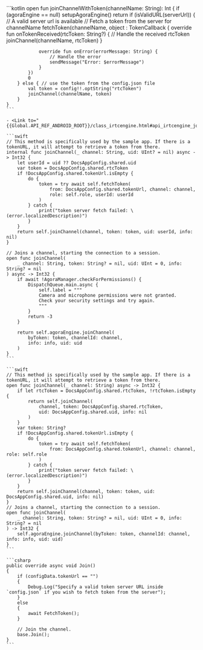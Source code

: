 <PlatformWrapper platform="android">
    ```kotlin
    open fun joinChannelWithToken(channelName: String): Int {
        if (agoraEngine == null) setupAgoraEngine()
        return if (isValidURL(serverUrl)) { // A valid server url is available
            // Fetch a token from the server for channelName
            fetchToken(channelName, object : TokenCallback {
                override fun onTokenReceived(rtcToken: String?) {
                    // Handle the received rtcToken
                    joinChannel(channelName, rtcToken)
                }

                override fun onError(errorMessage: String) {
                    // Handle the error
                    sendMessage("Error: $errorMessage")
                }
            })
            0
        } else { // use the token from the config.json file
            val token = config!!.optString("rtcToken")
            joinChannel(channelName, token)
        }
    }
    ```

    - <Link to="{{Global.API_REF_ANDROID_ROOT}}/class_irtcengine.html#api_irtcengine_joinchannel2">joinChannel</Link>
</PlatformWrapper>

<PlatformWrapper platform="ios">

    ```swift
    // This method is specifically used by the sample app. If there is a tokenURL, it will attempt to retrieve a token from there.
    internal func joinChannel(_ channel: String, uid: UInt? = nil) async -> Int32 {
        let userId = uid ?? DocsAppConfig.shared.uid
        var token = DocsAppConfig.shared.rtcToken
        if !DocsAppConfig.shared.tokenUrl.isEmpty {
            do {
                token = try await self.fetchToken(
                    from: DocsAppConfig.shared.tokenUrl, channel: channel,
                    role: self.role, userId: userId
                )
            } catch {
                print("token server fetch failed: \(error.localizedDescription)")
            }
        }
        return self.joinChannel(channel, token: token, uid: userId, info: nil)
    }

    // Joins a channel, starting the connection to a session.
    open func joinChannel(
        _ channel: String, token: String? = nil, uid: UInt = 0, info: String? = nil
    ) async -> Int32 {
        if await !AgoraManager.checkForPermissions() {
            DispatchQueue.main.async {
                self.label = """
                Camera and microphone permissions were not granted.
                Check your security settings and try again.
                """
            }
            return -3
        }

        return self.agoraEngine.joinChannel(
            byToken: token, channelId: channel,
            info: info, uid: uid
        )
    }
    ```

</PlatformWrapper>

<PlatformWrapper platform="macos">

    ```swift
    // This method is specifically used by the sample app. If there is a tokenURL, it will attempt to retrieve a token from there.
    open func joinChannel(_ channel: String) async -> Int32 {
        if let rtcToken = DocsAppConfig.shared.rtcToken, !rtcToken.isEmpty {
            return self.joinChannel(
                channel, token: DocsAppConfig.shared.rtcToken,
                uid: DocsAppConfig.shared.uid, info: nil
            )
        }
        var token: String?
        if !DocsAppConfig.shared.tokenUrl.isEmpty {
            do {
                token = try await self.fetchToken(
                    from: DocsAppConfig.shared.tokenUrl, channel: channel, role: self.role
                )
            } catch {
                print("token server fetch failed: \(error.localizedDescription)")
            }
        }
        return self.joinChannel(channel, token: token, uid: DocsAppConfig.shared.uid, info: nil)
    }
    // Joins a channel, starting the connection to a session.
    open func joinChannel(
        _ channel: String, token: String? = nil, uid: UInt = 0, info: String? = nil
    ) -> Int32 {
        self.agoraEngine.joinChannel(byToken: token, channelId: channel, info: info, uid: uid)
    }
    ```
</PlatformWrapper>

<PlatformWrapper platform="unity">

    ```csharp
    public override async void Join()
    {
        if (configData.tokenUrl == "")
        {
            Debug.Log("Specify a valid token server URL inside `config.json` if you wish to fetch token from the server");
        }
        else
        {
            await FetchToken();
        }

        // Join the channel.
        base.Join();
    }
    ```
</PlatformWrapper>
